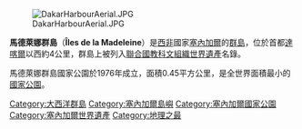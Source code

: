 [[Image:DakarHarbourAerial.JPG|thumb]]

'''馬德萊娜群島'''（'''Îles de la Madeleine'''）是[[西非|西非]]國家[[塞內加爾|塞內加爾]]的[[群島|群島]]，位於首都[[達喀爾|達喀爾]]以西約4公里，群島上被列入[[聯合國教科文組織|聯合國教科文組織]][[世界遺產|世界遺產]]名錄。

馬德萊娜群島國家公園於1976年成立，面積0.45平方公里，是全世界面積最小的[[國家公園|國家公園]]。

{{coord|14|39|N|17|28|W|display=title}}

{{National Parks of Senegal}}

{{DEFAULTSORT:Madeleine}}
[[Category:大西洋群島|Category:大西洋群島]]
[[Category:塞內加爾島嶼|Category:塞內加爾島嶼]]
[[Category:塞內加爾國家公園|Category:塞內加爾國家公園]]
[[Category:塞內加爾世界遺產|Category:塞內加爾世界遺產]]
[[Category:地理之最|Category:地理之最]]


{{Senegal-stub}}